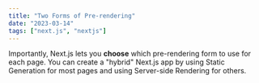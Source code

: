 ```yaml
---
title: "Two Forms of Pre-rendering"
date: "2023-03-14"
tags: ["next.js", "nextjs"]
---
```


<CustomImage
  src="https://raw.githubusercontent.com/LazezBZH/blogPosts/blob/master/images/image5.jgp"
  alt="description de l'image"
/>

Importantly, Next.js lets you **choose** which pre-rendering form to use for each page. You can create a "hybrid" Next.js app by using Static Generation for most pages and using Server-side Rendering for others.

<CustomImage
  src="https://raw.githubusercontent.com/LazezBZH/blogPosts/blob/master/images/image1.jgp"
  alt="description de l'image"
/>
